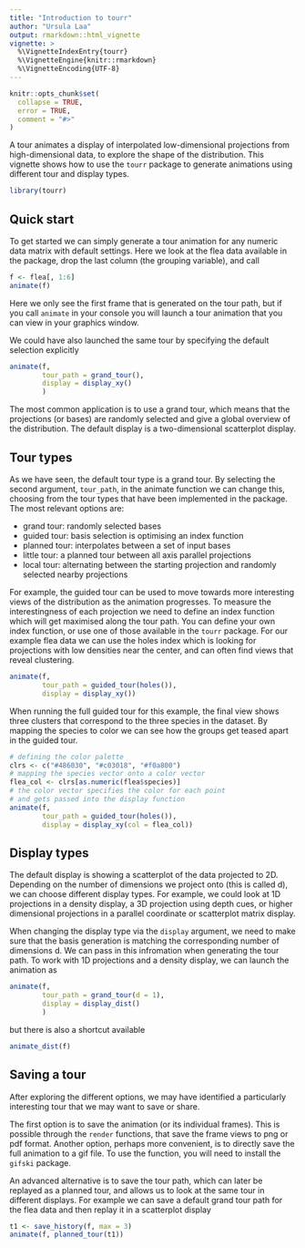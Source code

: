 ```yaml
---
title: "Introduction to tourr"
author: "Ursula Laa"
output: rmarkdown::html_vignette
vignette: >
  %\VignetteIndexEntry{tourr}
  %\VignetteEngine{knitr::rmarkdown}
  %\VignetteEncoding{UTF-8}
---
```


```r
knitr::opts_chunk$set(
  collapse = TRUE,
  error = TRUE,
  comment = "#>"
)
```

A tour animates a display of interpolated low-dimensional projections from high-dimensional data, to explore the shape of the distribution. This vignette shows how to use the `tourr` package to generate animations using different tour and display types.

```r
library(tourr)
```


## Quick start

To get started we can simply generate a tour animation for any numeric data matrix with default settings. Here we look at the flea data available in the package, drop the last column (the grouping variable), and call

```r
f <- flea[, 1:6]
animate(f)
```

Here we only see the first frame that is generated on the tour path, but if you call `animate` in your console you will launch a tour animation that you can view in your graphics window.

We could have also launched the same tour by specifying the default selection explicitly

```r
animate(f,
        tour_path = grand_tour(),
        display = display_xy()
        )
```

The most common application is to use a grand tour, which means that the projections (or bases) are randomly selected and give a global overview of the distribution. The default display is a two-dimensional scatterplot display.

## Tour types

As we have seen, the default tour type is a grand tour. By selecting the second argument, `tour_path`, in the animate function we can change this, choosing from the tour types that have been implemented in the package. The most relevant options are:

- grand tour: randomly selected bases
- guided tour: basis selection is optimising an index function
- planned tour: interpolates between a set of input bases
- little tour: a planned tour between all axis parallel projections
- local tour: alternating between the starting projection and randomly selected nearby projections

For example, the guided tour can be used to move towards more interesting views of the distribution as the animation progresses. To measure the interestingness of each projection we need to define an index function which will get maximised along the tour path. You can define your own index function, or use one of those available in the `tourr` package. For our example flea data we can use the holes index which is looking for projections with low densities near the center, and can often find views that reveal clustering.

```r
animate(f,
        tour_path = guided_tour(holes()),
        display = display_xy())
```


When running the full guided tour for this example, the final view shows three clusters that correspond to the three species in the dataset. By mapping the species to color we can see how the groups get teased apart in the guided tour.

```r
# defining the color palette
clrs <- c("#486030", "#c03018", "#f0a800")
# mapping the species vector onto a color vector
flea_col <- clrs[as.numeric(flea$species)]
# the color vector specifies the color for each point
# and gets passed into the display function
animate(f,
        tour_path = guided_tour(holes()),
        display = display_xy(col = flea_col))
```


## Display types

The default display is showing a scatterplot of the data projected to 2D. Depending on the number of dimensions we project onto (this is called d), we can choose different display types. For example, we could look at 1D projections in a density display, a 3D projection using depth cues, or higher dimensional projections in a parallel coordinate or scatterplot matrix display.

When changing the display type via the `display` argument, we need to make sure that the basis generation is matching the corresponding number of dimensions d. We can pass in this infromation when generating the tour path. To work with 1D projections and a density display, we can launch the animation as

```r
animate(f,
        tour_path = grand_tour(d = 1),
        display = display_dist()
        )
```

but there is also a shortcut available

```r
animate_dist(f)
```

## Saving a tour

After exploring the different options, we may have identified a particularly interesting tour that we may want to save or share.

The first option is to save the animation (or its individual frames). This is possible through the `render` functions, that save the frame views to png or pdf format. Another option, perhaps more convenient, is to directly save the full animation to a gif file. To use the function, you will need to install the `gifski` package.

An advanced alternative is to save the tour path, which can later be replayed as a planned tour, and allows us to look at the same tour in different displays. For example we can save a default grand tour path for the flea data and then replay it in a scatterplot display

```r
t1 <- save_history(f, max = 3)
animate(f, planned_tour(t1))
```

